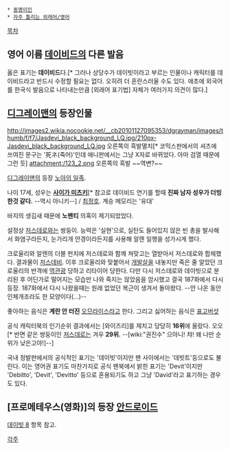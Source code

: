  * [[동명이인]]
 * [[자주 틀리는 외래어/영어]]

[[목차]]

== 영어 이름 [[데이비드]]의 다른 발음 ==
옳은 표기는 '''데이비드'''다.[* 그러나 상당수가 데이빗이라고 부르는 인물이나 캐릭터를 데이비드라고 반드시 수정할 필요는 없다. 오히려 더 혼란스러울 수도 있다. 애초에 외국어를 한국식 발음으로 나타내는만큼 [외래어 표기법] 자체가 여러가지 의견이 많다.]

== [[디그레이맨]]의 등장인물 ==
http://images2.wikia.nocookie.net/__cb20101127095353/dgrayman/images/thumb/f/f7/Jasdevi_black_background_LQ.jpg/210px-Jasdevi_black_background_LQ.jpg
오른쪽의 흑발멸치[* 코믹스판에서의 셔츠에 쓰여진 문구는 '死ネ(죽어)'인데 애니판에서는 그냥 X자로 바뀌었다. 아마 검열 때문에 그런 듯]
attachment:/123_2.png
오른쪽의 흑발 ~~역변?~~

[[디그레이맨]]의 등장 [[노아의 일족]].

나이 17세, 성우는 '''[[사이가 미츠키]]'''[* 참고로 데이비드 연기를 할때 '''진짜 남자 성우가 더빙한것 같다.''' --역시 아니키--] / [[최정호]]. 계승 메모리는 '유대'

바지의 생김새 때문에 '''노팬티''' 의혹이 제기되었었다. 

설정상 [[저스데로]]와는 쌍둥이. 능력은 '실현'으로, 실탄도 들어있지 않은 빈 총을 발사해서 화염구라든지, 눈가리개 안경이라든지를 사용해 알렌 일행을 성가시게 했다.

크로울리와 알렌의 더블 펀치에 저스데로와 함께 쳐맞고는 열받아서 저스데로와 합체했다. 결과물이 [[저스데비]]. 이후 크로울리와 맞붙어서 [[개발살]]을 내놓지만 죽은 줄 알았던 크로울리의 반격에 [[역관광]] 당하고 리타이어 당한다. 다만 다시 저스데로와 데이빗으로 분리된 후 어딘가로 떨어지는 모습만 나와 죽지는 않았음을 암시했고 결국 187화에서 다시 등장. 187화에서 다시 나왔을때는 원래 없었던 복근이 생겨서 돌아왔다. --안 나온 동안 인체개조라도 한 모양이다(...)-- 

좋아하는 음식은 '''계란 안 터진''' [[오므라이스]]라고 한다.  그리고 싫어하는 음식은 [[표고버섯]] 

공식 캐릭터북의 인기순위 결과에서는 [와이즈리]를 제치고 당당히 '''16위'''에 올랐다. 오오[* 반면 같은 쌍둥이인 [[저스데로]]는 겨우 '''29위.''' --[wiki:"권진수" 으아니! 챠! 왜 나만 순위가 낮은고야!]--]

국내 정발판에서의 공식적인 표기는 '데이빗'이지만 팬 사이에서는 '데빗트'등으로도 불린다. 이는 영어권 표기도 마찬가지로 공식 팬북에서 밝힌 표기는 'Devit'이지만 'Debitto', 'Devit', 'Devitto' 등으로 혼용되기도 하고 그냥 'David'라고 표기하는 경우도 있다.

== [프로메테우스(영화)]의 등장 [[안드로이드]] ==
[[데이빗 8]] 항목 참고.

[[각주]]
